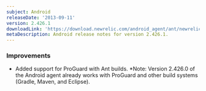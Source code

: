```yaml
---
subject: Android
releaseDate: '2013-09-11'
version: 2.426.1
downloadLink: 'https://download.newrelic.com/android_agent/ant/newrelic-android-2.426.1.zip'
metaDescription: Android release notes for version 2.426.1.
---
```


### Improvements

* Added support for ProGuard with Ant builds. \*Note: Version 2.426.0 of the Android agent already works with ProGuard and other build systems (Gradle, Maven, and Eclipse).
